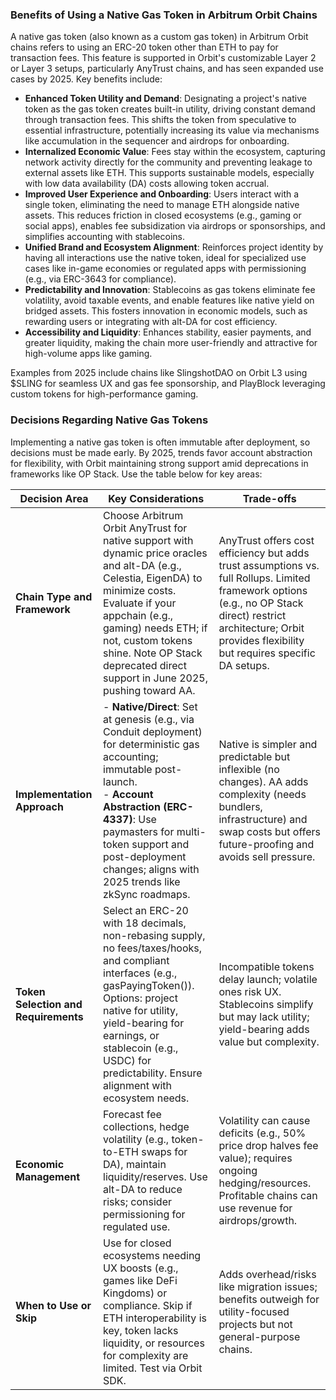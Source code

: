 ### Benefits of Using a Native Gas Token in Arbitrum Orbit Chains

A native gas token (also known as a custom gas token) in Arbitrum Orbit chains refers to using an ERC-20 token other than ETH to pay for transaction fees. This feature is supported in Orbit's customizable Layer 2 or Layer 3 setups, particularly AnyTrust chains, and has seen expanded use cases by 2025. Key benefits include:

- **Enhanced Token Utility and Demand**: Designating a project's native token as the gas token creates built-in utility, driving constant demand through transaction fees. This shifts the token from speculative to essential infrastructure, potentially increasing its value via mechanisms like accumulation in the sequencer and airdrops for onboarding.
- **Internalized Economic Value**: Fees stay within the ecosystem, capturing network activity directly for the community and preventing leakage to external assets like ETH. This supports sustainable models, especially with low data availability (DA) costs allowing token accrual.
- **Improved User Experience and Onboarding**: Users interact with a single token, eliminating the need to manage ETH alongside native assets. This reduces friction in closed ecosystems (e.g., gaming or social apps), enables fee subsidization via airdrops or sponsorships, and simplifies accounting with stablecoins.
- **Unified Brand and Ecosystem Alignment**: Reinforces project identity by having all interactions use the native token, ideal for specialized use cases like in-game economies or regulated apps with permissioning (e.g., via ERC-3643 for compliance).
- **Predictability and Innovation**: Stablecoins as gas tokens eliminate fee volatility, avoid taxable events, and enable features like native yield on bridged assets. This fosters innovation in economic models, such as rewarding users or integrating with alt-DA for cost efficiency.
- **Accessibility and Liquidity**: Enhances stability, easier payments, and greater liquidity, making the chain more user-friendly and attractive for high-volume apps like gaming.

Examples from 2025 include chains like SlingshotDAO on Orbit L3 using $SLING for seamless UX and gas fee sponsorship, and PlayBlock leveraging custom tokens for high-performance gaming.

### Decisions Regarding Native Gas Tokens

Implementing a native gas token is often immutable after deployment, so decisions must be made early. By 2025, trends favor account abstraction for flexibility, with Orbit maintaining strong support amid deprecations in frameworks like OP Stack. Use the table below for key areas:

| Decision Area                        | Key Considerations                                                                                                                                                                                                                                                                             | Trade-offs                                                                                                                                                                                                           |
| ------------------------------------ | ---------------------------------------------------------------------------------------------------------------------------------------------------------------------------------------------------------------------------------------------------------------------------------------------- | -------------------------------------------------------------------------------------------------------------------------------------------------------------------------------------------------------------------- |
| **Chain Type and Framework**         | Choose Arbitrum Orbit AnyTrust for native support with dynamic price oracles and alt-DA (e.g., Celestia, EigenDA) to minimize costs. Evaluate if your appchain (e.g., gaming) needs ETH; if not, custom tokens shine. Note OP Stack deprecated direct support in June 2025, pushing toward AA. | AnyTrust offers cost efficiency but adds trust assumptions vs. full Rollups. Limited framework options (e.g., no OP Stack direct) restrict architecture; Orbit provides flexibility but requires specific DA setups. |
| **Implementation Approach**          | - **Native/Direct**: Set at genesis (e.g., via Conduit deployment) for deterministic gas accounting; immutable post-launch.<br />- **Account Abstraction (ERC-4337)**: Use paymasters for multi-token support and post-deployment changes; aligns with 2025 trends like zkSync roadmaps.       | Native is simpler and predictable but inflexible (no changes). AA adds complexity (needs bundlers, infrastructure) and swap costs but offers future-proofing and avoids sell pressure.                               |
| **Token Selection and Requirements** | Select an ERC-20 with 18 decimals, non-rebasing supply, no fees/taxes/hooks, and compliant interfaces (e.g., gasPayingToken()). Options: project native for utility, yield-bearing for earnings, or stablecoin (e.g., USDC) for predictability. Ensure alignment with ecosystem needs.         | Incompatible tokens delay launch; volatile ones risk UX. Stablecoins simplify but may lack utility; yield-bearing adds value but complexity.                                                                         |
| **Economic Management**              | Forecast fee collections, hedge volatility (e.g., token-to-ETH swaps for DA), maintain liquidity/reserves. Use alt-DA to reduce risks; consider permissioning for regulated use.                                                                                                               | Volatility can cause deficits (e.g., 50% price drop halves fee value); requires ongoing hedging/resources. Profitable chains can use revenue for airdrops/growth.                                                    |
| **When to Use or Skip**              | Use for closed ecosystems needing UX boosts (e.g., games like DeFi Kingdoms) or compliance. Skip if ETH interoperability is key, token lacks liquidity, or resources for complexity are limited. Test via Orbit SDK.                                                                           | Adds overhead/risks like migration issues; benefits outweigh for utility-focused projects but not general-purpose chains.                                                                                            |
